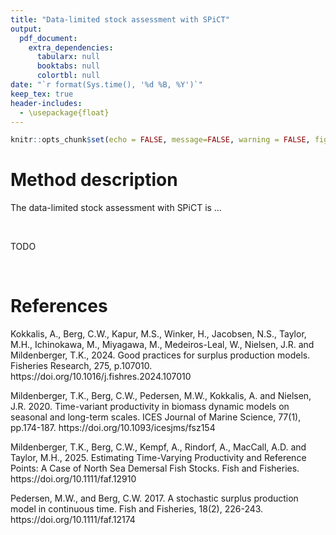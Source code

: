 ```yaml
---
title: "Data-limited stock assessment with SPiCT"
output:
  pdf_document:
    extra_dependencies:
      tabularx: null
      booktabs: null
      colortbl: null
date: "`r format(Sys.time(), '%d %B, %Y')`"
keep_tex: true
header-includes:
  - \usepackage{float}
---
```


```r
knitr::opts_chunk$set(echo = FALSE, message=FALSE, warning = FALSE, fig.align = "center", fig.pos = "H")
```


# Method description

The data-limited stock assessment with SPiCT is ...

&nbsp;
&nbsp;
&nbsp;

TODO

&nbsp;
&nbsp;
&nbsp;


# References

Kokkalis, A., Berg, C.W., Kapur, M.S., Winker, H., Jacobsen, N.S., Taylor, M.H.,
Ichinokawa, M., Miyagawa, M., Medeiros-Leal, W., Nielsen, J.R. and Mildenberger,
T.K., 2024. Good practices for surplus production models. Fisheries Research,
275, p.107010. https://doi.org/10.1016/j.fishres.2024.107010

Mildenberger, T.K., Berg, C.W., Pedersen, M.W., Kokkalis, A. and Nielsen,
J.R. 2020. Time-variant productivity in biomass dynamic models on seasonal and
long-term scales. ICES Journal of Marine Science, 77(1), pp.174-187.
https://doi.org/10.1093/icesjms/fsz154

Mildenberger, T.K., Berg, C.W., Kempf, A., Rindorf, A., MacCall, A.D. and
Taylor, M.H., 2025. Estimating Time-Varying Productivity and Reference Points: A
Case of North Sea Demersal Fish Stocks. Fish and Fisheries.
https://doi.org/10.1111/faf.12910

Pedersen, M.W., and Berg, C.W. 2017. A stochastic surplus production model in
continuous time. Fish and Fisheries, 18(2), 226-243.
https://doi.org/10.1111/faf.12174
